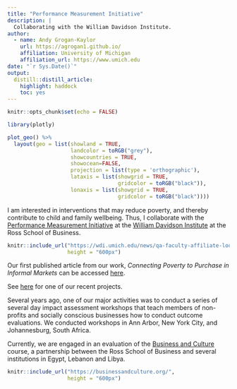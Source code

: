 ```yaml
---
title: "Performance Measurement Initiative"
description: |
  Collaborating with the William Davidson Institute.
author:
  - name: Andy Grogan-Kaylor 
    url: https://agrogan1.github.io/
    affiliation: University of Michigan
    affiliation_url: https://www.umich.edu
date: "`r Sys.Date()`"
output:
  distill::distill_article:
    highlight: haddock
    toc: yes
---
```


```r

knitr::opts_chunk$set(echo = FALSE)

```

```r

library(plotly)

plot_geo() %>%
  layout(geo = list(showland = TRUE,  
                    landcolor = toRGB("grey"),
                    showcountries = TRUE,
                    showocean=FALSE, 
                    projection = list(type = 'orthographic'),
                    lataxis = list(showgrid = TRUE,
                                   gridcolor = toRGB("black")),
                    lonaxis = list(showgrid = TRUE,
                                   gridcolor = toRGB("black")))) 

```


I am interested in interventions that may reduce poverty, and thereby contribute to child and family wellbeing.  Thus, I collaborate with the [Performance Measurement Initiative](http://wdi.umich.edu/initiatives/performance-measurement/) at the  [William Davidson Institute](http://wdi.umich.edu/) at the Ross School of Business. 

```r

knitr::include_url("https://wdi.umich.edu/news/qa-faculty-affiliate-looks-for-real-world-applications/",
                   height = "600px")

```

Our first published article from our work, *Connecting Poverty to Purchase in Informal Markets* can be accessed [here](http://doi.org/10.1002/sej.1173).

See [here](https://wdi.umich.edu/programs-projects/danone-ecosystem-fund-semilla-impact-assessment/) for one of our recent projects.
 
Several years ago, one of our major activities was to conduct a series of several day impact assessment workshops that teach members of non-profits and socially conscious businesses how to conduct outcome evaluations.  We conducted workshops in Ann Arbor, New York City, and Johannesburg, South Africa. 

Currently, we are engaged in an evaluation of the [Business and Culture](https://businessandculture.org/about/) course, a partnership between the Ross School of Business and several institutions in Egypt, Lebanon and Libya.

```r

knitr::include_url("https://businessandculture.org/",
                   height = "600px")

```










